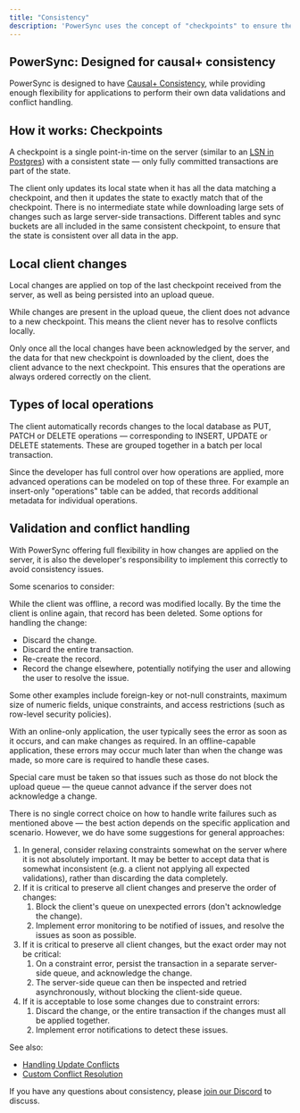 ```yaml
---
title: "Consistency"
description: 'PowerSync uses the concept of "checkpoints" to ensure the data is consistent.'
---
```


## PowerSync: Designed for causal+ consistency

PowerSync is designed to have [Causal+ Consistency](https://jepsen.io/consistency/models/causal), while providing enough flexibility for applications to perform their own data validations and conflict handling.

## How it works: Checkpoints

A checkpoint is a single point-in-time on the server (similar to an [LSN in Postgres](https://www.postgresql.org/docs/current/datatype-pg-lsn.html)) with a consistent state — only fully committed transactions are part of the state.

The client only updates its local state when it has all the data matching a checkpoint, and then it updates the state to exactly match that of the checkpoint. There is no intermediate state while downloading large sets of changes such as large server-side transactions. Different tables and sync buckets are all included in the same consistent checkpoint, to ensure that the state is consistent over all data in the app.

## Local client changes

Local changes are applied on top of the last checkpoint received from the server, as well as being persisted into an upload queue.

While changes are present in the upload queue, the client does not advance to a new checkpoint. This means the client never has to resolve conflicts locally.

Only once all the local changes have been acknowledged by the server, and the data for that new checkpoint is downloaded by the client, does the client advance to the next checkpoint. This ensures that the operations are always ordered correctly on the client.

## Types of local operations

The client automatically records changes to the local database as PUT, PATCH or DELETE operations — corresponding to INSERT, UPDATE or DELETE statements. These are grouped together in a batch per local transaction.

Since the developer has full control over how operations are applied, more advanced operations can be modeled on top of these three. For example an insert-only "operations" table can be added, that records additional metadata for individual operations.

## Validation and conflict handling

With PowerSync offering full flexibility in how changes are applied on the server, it is also the developer's responsibility to implement this correctly to avoid consistency issues.

Some scenarios to consider:

While the client was offline, a record was modified locally. By the time the client is online again, that record has been deleted. Some options for handling the change:

* Discard the change.
* Discard the entire transaction.
* Re-create the record.
* Record the change elsewhere, potentially notifying the user and allowing the user to resolve the issue.

Some other examples include foreign-key or not-null constraints, maximum size of numeric fields, unique constraints, and access restrictions (such as row-level security policies).

With an online-only application, the user typically sees the error as soon as it occurs, and can make changes as required. In an offline-capable application, these errors may occur much later than when the change was made, so more care is required to handle these cases.

Special care must be taken so that issues such as those do not block the upload queue — the queue cannot advance if the server does not acknowledge a change.

There is no single correct choice on how to handle write failures such as mentioned above — the best action depends on the specific application and scenario. However, we do have some suggestions for general approaches:

1. In general, consider relaxing constraints somewhat on the server where it is not absolutely important. It may be better to accept data that is somewhat inconsistent (e.g. a client not applying all expected validations), rather than discarding the data completely.
2. If it is critical to preserve all client changes and preserve the order of changes:
   1. Block the client's queue on unexpected errors (don't acknowledge the change).
   2. Implement error monitoring to be notified of issues, and resolve the issues as soon as possible.
3. If it is critical to preserve all client changes, but the exact order may not be critical:
   1. On a constraint error, persist the transaction in a separate server-side queue, and acknowledge the change.
   2. The server-side queue can then be inspected and retried asynchronously, without blocking the client-side queue.
4. If it is acceptable to lose some changes due to constraint errors:
   1. Discard the change, or the entire transaction if the changes must all be applied together.
   2. Implement error notifications to detect these issues.

See also:

* [Handling Update Conflicts](/usage/lifecycle-maintenance/handling-update-conflicts)
* [Custom Conflict Resolution](/usage/lifecycle-maintenance/handling-update-conflicts/custom-conflict-resolution)

If you have any questions about consistency, please [join our Discord](https://discord.gg/powersync) to discuss.
